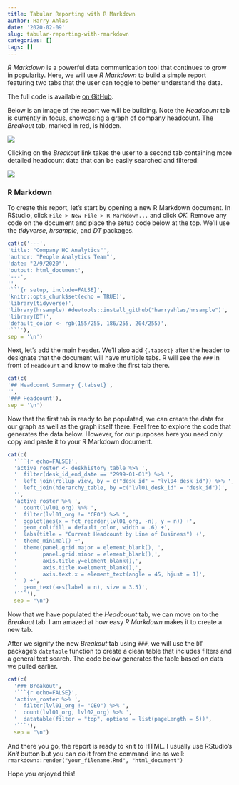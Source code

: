 ```yaml
---
title: Tabular Reporting with R Markdown
author: Harry Ahlas
date: '2020-02-09'
slug: tabular-reporting-with-rmarkdown
categories: []
tags: []
---
```


*R Markdown* is a powerful data communication tool that continues to grow in popularity.  Here, we will use *R Markdown* to build a simple report featuring two tabs that the user can toggle to better understand the data.

The full code is available [on GitHub](https://github.com/harryahlas/sample-hr-database/blob/master/analysis/tabular_data_example.Rmd).

Below is an image of the report we will be building. Note the *Headcount* tab is currently in focus, showcasing a graph of company headcount. The *Breakout* tab, marked in red, is hidden.

![](/post/2020-02-09-tabular-reporting-with-rmarkdown_files/tabular_report.png)

Clicking on the *Breakout* link takes the user to a second tab containing more detailed headcount data that can be easily searched and filtered: 

![](/post/2020-02-09-tabular-reporting-with-rmarkdown_files/tabular_report_breakout.png)

### R Markdown
To create this report, let's start by opening a new R Markdown document. In RStudio, click `File > New File > R Markdown...` and click *OK*. Remove any code on the document and place the setup code below at the top. We'll use the *tidyverse*, *hrsample*, and *DT* packages.

```r
cat(c('---',
'title: "Company HC Analytics"',
'author: "People Analytics Team"',
'date: "2/9/2020"',
'output: html_document',
'---',
'',
'```{r setup, include=FALSE}',
'knitr::opts_chunk$set(echo = TRUE)',
'library(tidyverse)',
'library(hrsample) #devtools::install_github("harryahlas/hrsample")',
'library(DT)',
'default_color <- rgb(155/255, 186/255, 204/255)',
'```'),
sep = '\n')
```
Next, let's add the main header.  We'll also add `{.tabset}` after the header to designate that the document will have multiple tabs.  R will see the `###` in front of `Headcount` and know to make the first tab there.

```r
cat(c(
'## Headcount Summary {.tabset}',
'',
'### Headcount'),
sep = '\n')
```

Now that the first tab is ready to be populated, we can create the data for our graph as well as the graph itself there.  Feel free to explore the code that generates the data below.  However, for our purposes here you need only copy and paste it to your R Markdown document.
```r
cat(c(
  '```{r echo=FALSE}',
  'active_roster <- deskhistory_table %>% ',
  '  filter(desk_id_end_date == "2999-01-01") %>% ',
  '  left_join(rollup_view, by = c("desk_id" = "lvl04_desk_id")) %>% ',
  '  left_join(hierarchy_table, by =c("lvl01_desk_id" = "desk_id"))',
  '',
  'active_roster %>% ',
  '  count(lvl01_org) %>% ',
  '  filter(lvl01_org != "CEO") %>% ',
  '  ggplot(aes(x = fct_reorder(lvl01_org, -n), y = n)) +',
  '  geom_col(fill = default_color, width = .6) +',
  '  labs(title = "Current Headcount by Line of Business") +',
  '  theme_minimal() +',
  '  theme(panel.grid.major = element_blank(), ',
  '        panel.grid.minor = element_blank(),',
  '        axis.title.y=element_blank(),',
  '        axis.title.x=element_blank(),',
  '        axis.text.x = element_text(angle = 45, hjust = 1)',
  '  ) +',
  '  geom_text(aes(label = n), size = 3.5)',
  '```'),
  sep = "\n")
```


Now that we have populated the *Headcount* tab, we can move on to the *Breakout* tab. I am amazed at how easy *R Markdown* makes it to create a new tab.

After we signify the new *Breakout* tab using `###`, we will use the `DT` package's `datatable` function to create a clean table that includes filters and a general text search.  The code below generates the table based on data we pulled earlier.

```r
cat(c(
  '### Breakout',
  '```{r echo=FALSE}',
  'active_roster %>% ',
  '  filter(lvl01_org != "CEO") %>% ',
  '  count(lvl01_org, lvl02_org) %>% ',
  '  datatable(filter = "top", options = list(pageLength = 5))',
  '```'),
  sep = "\n")
```

And there you go, the report is ready to knit to HTML.  I usually use RStudio's *Knit* button but you can do it from the command line as well: `rmarkdown::render("your_filename.Rmd", "html_document")`  

Hope you enjoyed this!
